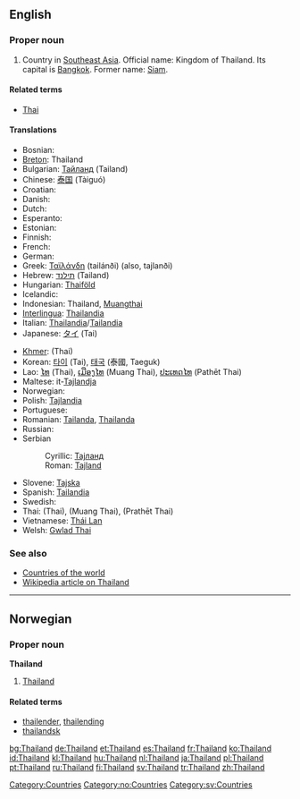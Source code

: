 ==English==

===Proper noun===
{{en-proper noun}}

# Country in [[Southeast Asia]]. Official name: Kingdom of Thailand. Its capital is [[Bangkok]]. Former name: [[Siam]].

====Related terms====
*[[Thai]]

====Translations====
{{top}}
*Bosnian: {{t-|bs|Tajland|m}}
*[[Breton]]: Thailand
*Bulgarian: [[Тайланд]] (Tailand)
*Chinese: [[泰国]] (Tàiguó)
*Croatian: {{t-|hr|Tajland|m}}
* Danish: {{t-|da|Thailand}}
* Dutch: {{t+|nl|Thailand}}
* Esperanto: {{t-|eo|Tajlando|xs=Esperanto}}
* Estonian: {{t-|et|Tai}}
* Finnish: {{t+|fi|Thaimaa}}
* French: {{t+|fr|Thaïlande|f}}
* German: {{t+|de|Thailand|n}}
*Greek: [[Ταϊλάνδη]] (tailánði) (also, tajlanði) {{f}}
*Hebrew: [[תילנד]] (Tailand)
*Hungarian: [[Thaiföld]]
* Icelandic: {{t+|is|Taíland|n}}
*Indonesian: Thailand, [[Muangthai]]
*[[Interlingua]]: [[Thailandia]]
*Italian: [[Thailandia]]/[[Tailandia]] {{f}}
*Japanese: [[タイ]] (Tai)
{{mid}}
*[[Khmer]]: {{KMchar|[[ថៃ]]}} (Thai)
*Korean: [[타이]] (Tai), [[태국]] (泰國, Taeguk)
*Lao: [[ໄທ]] (Thai), [[ເມືອງໄທ]] (Muang Thai), [[ປະເທດໄທ]] (Pathēt Thai)
*Maltese: it-[[Tajlandja]]
* Norwegian: {{t-|no|Thailand}}
*Polish: [[Tajlandia]]
* Portuguese: {{t+|pt|Tailândia}}
*Romanian: [[Tailanda]], [[Thailanda]] {{f}}
* Russian: {{t+|ru|Таиланд|m|tr=Tailánd|sc=Cyrl}}
*Serbian
*:Cyrillic: [[Тајланд#Serbian|Тајланд]] {{m}}
*:Roman: [[Tajland#Serbian|Tajland]] {{m}}
*Slovene: [[Tajska]] {{f}}
*Spanish: [[Tailandia]]
* Swedish: {{t+|sv|Thailand}}
*Thai: {{THchar|[[ไทย]]}} (Thai), {{THchar|[[เมืองไทย]]}} (Muang Thai), {{THchar|[[ประเทศไทย]]}} (Prathēt Thai)
*Vietnamese: [[Thái Lan]]
*Welsh: [[Gwlad Thai]]
{{bottom}}

===See also===
*[[Countries of the world]]
*[[w:Thailand|Wikipedia article on Thailand]]

[[Category:Countries]]

----

==Norwegian==

===Proper noun===
'''Thailand'''

# [[#English|Thailand]]

====Related terms====
*[[thailender]], [[thailending]]
*[[thailandsk]]

[[Category:no:Countries]]
[[Category:sv:Countries]]

[[bg:Thailand]]
[[de:Thailand]]
[[et:Thailand]]
[[es:Thailand]]
[[fr:Thailand]]
[[ko:Thailand]]
[[id:Thailand]]
[[kl:Thailand]]
[[hu:Thailand]]
[[nl:Thailand]]
[[ja:Thailand]]
[[pl:Thailand]]
[[pt:Thailand]]
[[ru:Thailand]]
[[fi:Thailand]]
[[sv:Thailand]]
[[tr:Thailand]]
[[zh:Thailand]]
